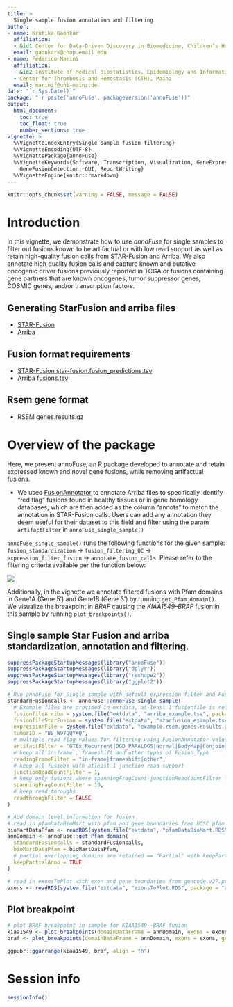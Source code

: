 ```yaml
---
title: >
  Single sample fusion annotation and filtering
author:
- name: Krutika Gaonkar
  affiliation: 
  - &id1 Center for Data-Driven Discovery in Biomedicine, Children’s Hospital of Philadelphia, USA
  email: gaonkark@chop.email.edu
- name: Federico Marini
  affiliation: 
  - &id2 Institute of Medical Biostatistics, Epidemiology and Informatics (IMBEI), Mainz
  - Center for Thrombosis and Hemostasis (CTH), Mainz
  email: marinif@uni-mainz.de
date: "`r Sys.Date()`"
package: "`r paste('annoFuse', packageVersion('annoFuse'))"
output: 
  html_document:
    toc: true
    toc_float: true
    number_sections: true
vignette: >
  %\VignetteIndexEntry{Single sample fusion filtering}
  %\VignetteEncoding{UTF-8}  
  %\VignettePackage{annoFuse}
  %\VignetteKeywords{Software, Transcription, Visualization, GeneExpression, Annotation,
    GeneFusionDetection, GUI, ReportWriting}
  %\VignetteEngine{knitr::rmarkdown}
---
```


```r
knitr::opts_chunk$set(warning = FALSE, message = FALSE)
```


# Introduction

In this vignette, we demonstrate how to use _annoFuse_ for single samples to filter out fusions known to be artifactual or with low read support as well as retain high-quality fusion calls from STAR-Fusion and Arriba.
We also annotate high quality fusion calls and capture known and putative oncogenic driver fusions previously reported in TCGA or fusions containing gene partners that are known oncogenes, tumor suppressor genes, COSMIC genes, and/or transcription factors.

## Generating StarFusion and arriba files
  * [STAR-Fusion](https://github.com/STAR-Fusion/STAR-Fusion/wiki)
  * [Arriba](https://arriba.readthedocs.io/en/latest/)

## Fusion format requirements

  * [STAR-Fusion star-fusion.fusion_predictions.tsv ](https://github.com/STAR-Fusion/STAR-Fusion/wiki#output-from-star-fusion)
  * [Arriba fusions.tsv](https://arriba.readthedocs.io/en/latest/output-files/)

## Rsem gene format
  * RSEM genes.results.gz

# Overview of the package
Here, we present annoFuse, an R package developed to annotate and retain expressed known and novel gene fusions, while removing artifactual fusions.

 * We used [FusionAnnotator](https://github.com/FusionAnnotator/FusionAnnotator/tree/v0.2.0) to annotate Arriba files to specifically identify “red flag” fusions found in healthy tissues or in gene homology databases, which are then added as the column "annots" to match the annotation in STAR-Fusion calls. 
 Users can add any annotation they deem useful for their dataset to this field and filter using the param `artifactFilter` in `annoFuse_single_sample()`

`annoFuse_single_sample()` runs the following functions for the given sample:
`fusion_standardization` -> `fusion_filtering_QC` -> `expression_filter_fusion` -> `annotate_fusion_calls`. 
Please refer to the filtering criteria available per the function below:

![](Figure_1.png)

Additionally, in the vignette we annotate filtered fusions with Pfam domains in Gene1A (Gene 5') and Gene1B (Gene 3') by running `get_Pfam_domain()`.
We visualize the breakpoint in _BRAF_ causing the _KIAA1549--BRAF_ fusion in this sample by running `plot_breakpoints()`.


## Single sample Star Fusion and arriba standardization, annotation and filtering.

```r
suppressPackageStartupMessages(library("annoFuse"))
suppressPackageStartupMessages(library("dplyr"))
suppressPackageStartupMessages(library("reshape2"))
suppressPackageStartupMessages(library("ggplot2"))

# Run annoFuse for Single sample with default expression filter and FusionAnnotator red flag artifact filter
standardFusioncalls <- annoFuse::annoFuse_single_sample(
  # Example files are provided in extdata, at-least 1 fusionfile is required along with it's rsem expression file
  fusionfileArriba = system.file("extdata", "arriba_example.tsv", package = "annoFuse"),
  fusionfileStarFusion = system.file("extdata", "starfusion_example.tsv", package = "annoFuse"),
  expressionFile = system.file("extdata", "example.rsem.genes.results.gz", package = "annoFuse"),
  tumorID = "BS_W97QQYKQ",
  # multiple read flag values for filtering using FusionAnnotator values
  artifactFilter = "GTEx_Recurrent|DGD_PARALOGS|Normal|BodyMap|ConjoinG",
  # keep all in-frame , frameshift and other types of Fusion_Type
  readingFrameFilter = "in-frame|frameshift|other",
  # keep all fusions with atleast 1 junction read support
  junctionReadCountFilter = 1,
  # keep only fusions where spanningFragCount-junctionReadCountFilter less than equal to 10
  spanningFragCountFilter = 10,
  # keep read throughs
  readthroughFilter = FALSE
)

# Add domain level information for fusion
# read in pfamDataBioMart with pfam and gene boundaries from UCSC pfam and biomaRt package
bioMartDataPfam <- readRDS(system.file("extdata", "pfamDataBioMart.RDS", package = "annoFuse"))
annDomain <- annoFuse::get_Pfam_domain(
  standardFusioncalls = standardFusioncalls,
  bioMartDataPfam = bioMartDataPfam,
  # partial overlapping domains are retained == "Partial" with keepPartialAnno=TRUE; if keepPartialAnno=FALSE then domain retained status == "No"
  keepPartialAnno = TRUE
)

# read in exonsToPlot with exon and gene boundaries from gencode.v27.primary_assembly.annotation.gtf.gz
exons <- readRDS(system.file("extdata", "exonsToPlot.RDS", package = "annoFuse"))
```

## Plot breakpoint

```r
# plot BRAF breakpoint in sample for KIAA1549--BRAF fusion
kiaa1549 <- plot_breakpoints(domainDataFrame = annDomain, exons = exons, geneposition = "Left", fusionname = "KIAA1549--BRAF", base_size = 12)
braf <- plot_breakpoints(domainDataFrame = annDomain, exons = exons, geneposition = "Right", fusionname = "KIAA1549--BRAF", base_size = 12)

ggpubr::ggarrange(kiaa1549, braf, align = "h")
```

# Session info {-}

```r
sessionInfo()
```

